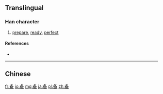 {{also|備}}
==Translingual==

===Han character===
{{Han char|rn=34|rad=夂|as=05|sn=8|four=|canj=竹水田 (HEW)|ids=⿱[[夂]][[田]]}}

# [[prepare]], [[ready]], [[perfect]]

====References====
* {{Han ref|kx=0244.231|dkj=15347|hdz=20869.030|uh=5907|ud=22791}}

----
==Chinese==
{{zh-see|備}}

[[fr:备]]
[[io:备]]
[[mg:备]]
[[ja:备]]
[[pl:备]]
[[zh:备]]
